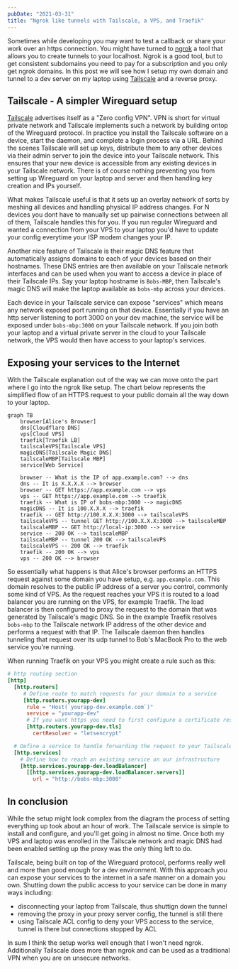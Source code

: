 ```yaml
---
pubDate: "2021-03-31"
title: "Ngrok like tunnels with Tailscale, a VPS, and Traefik"
---
```


Sometimes while developing you may want to test a callback or share your work over an https connection.
You might have turned to [ngrok](https://ngrok.com) a tool that allows you to create tunnels to your localhost.
Ngrok is a good tool, but to get consistent subdomains you need to pay for a subscription and you only get ngrok domains.
In this post we will see how I setup my own domain and tunnel to a dev server on my laptop using [Tailscale](https://tailscale.com) and a reverse proxy.

## Tailscale - A simpler Wireguard setup

[Tailscale](https://tailscale.com) advertises itself as a "Zero config VPN".
VPN is short for virtual private network and Tailscale implements such a network by building ontop of the Wireguard protocol.
In practice you install the Tailscale software on a device, start the daemon, and complete a login process via a URL.
Behind the scenes Tailscale will set up keys, distribute them to any other devices via their admin server to join the device into your Tailscale network.
This ensures that your new device is accessible from any existing devices in your Tailscale network.
There is of course nothing preventing you from setting up Wireguard on your laptop and server and then handling key creation and IPs yourself.

What makes Tailscale useful is that it sets up an overlay network of sorts by meshing all devices and handling physical IP address changes.
For N devices you dont have to manually set up pairwise connections between all of them, Tailscale handles this for you.
If you run regular Wireguard and wanted a connection from your VPS to your laptop you'd have to update your config everytime your ISP modem changes your IP.

Another nice feature of Tailscale is their magic DNS feature that automatically assigns domains to each of your devices based on their hostnames.
These DNS entries are then available on your Tailscale network interfaces and can be used when you want to access a device in place of their Tailscale IPs.
Say your laptop hostname is `Bobs-MBP`, then Tailscale's magic DNS will make the laptop available as `bobs-mbp` across your devices.

Each device in your Tailscale service can expose "services" which means any network exposed port running on that device.
Essentially if you have an http server listening to port 3000 on your dev machine, the service will be exposed under `bobs-mbp:3000` on your Tailscale network.
If you join both your laptop and a virtual private server in the cloud to your Tailscale network, the VPS would then have access to your laptop's services.

## Exposing your services to the Internet

With the Tailscale explanation out of the way we can move onto the part where I go into the ngrok like setup.
The chart below represents the simplified flow of an HTTPS request to your public domain all the way down to your laptop.

```mermaid
graph TB
    browser[Alice's Browser]
    dns[Cloudflare DNS]
    vps[Cloud VPS]
    traefik[Traefik LB]
    tailscaleVPS[Tailscale VPS]
    magicDNS[Tailscale Magic DNS]
    tailscaleMBP[Tailscale MBP]
    service[Web Service]

    browser -- What is the IP of app.example.com? --> dns
    dns -- It is X.X.X.X --> browser
    browser -- GET https://app.example.com --> vps
    vps -- GET https://app.example.com --> traefik
    traefik -- What is IP of bobs-mbp:3000 --> magicDNS
    magicDNS -- It is 100.X.X.X --> traefik
    traefik -- GET http://100.X.X.X:3000 --> tailscaleVPS
    tailscaleVPS -- tunnel GET http://100.X.X.X:3000 --> tailscaleMBP
    tailscaleMBP -- GET http://local-ip:3000 --> service
    service -- 200 OK --> tailscaleMBP
    tailscaleMBP -- tunnel 200 OK --> tailscaleVPS
    tailscaleVPS -- 200 OK --> traefik
    traefik -- 200 OK --> vps
    vps -- 200 OK --> browser

```

So essentially what happens is that Alice's browser performs an HTTPS request against some domain you have setup, e.g. `app.example.com`.
This domain resolves to the public IP address of a server you control, commonly some kind of VPS.
As the request reaches your VPS it is routed to a load balancer you are running on the VPS, for example Traefik.
The load balancer is then configured to proxy the request to the domain that was generated by Tailscale's magic DNS.
So in the example Traefik resolves `bobs-mbp` to the Tailscale network IP address of the other device and performs a request with that IP.
The Tailscale daemon then handles tunneling that request over its udp tunnel to Bob's MacBook Pro to the web service you're running.

When running Traefik on your VPS you might create a rule such as this:

```toml
# http routing section
[http]
  [http.routers]
     # Define route to match requests for your domain to a service
     [http.routers.yourapp-dev]
      rule = "Host(`yourapp-dev.example.com`)"
      service = "yourapp-dev"
      # If you want https you need to first configure a certificate resolver which can be used as below
      [http.routers.yourapp-dev.tls]
        certResolver = "letsencrypt"

  # Define a service to handle forwarding the request to your Tailscale domain
  [http.services]
    # Define how to reach an existing service on our infrastructure
    [http.services.yourapp-dev.loadBalancer]
      [[http.services.yourapp-dev.loadBalancer.servers]]
        url = "http://bobs-mbp:3000"
```

## In conclusion

While the setup might look complex from the diagram the process of setting everything up took about an hour of work.
The Tailscale service is simple to install and configure, and you'll get going in almost no time.
Once both my VPS and laptop was enrolled in the Tailscale network and magic DNS had been enabled setting up the proxy was the only thing left to do.

Tailscale, being built on top of the Wireguard protocol, performs really well and more than good enough for a dev environment.
With this approach you can expose your services to the internet in a safe manner on a domain you own.
Shutting down the public access to your service can be done in many ways including:

- disconnecting your laptop from Tailscale, thus shuttign down the tunnel
- removing the proxy in your proxy server config, the tunnel is still there
- using Tailscale ACL config to deny your VPS access to the service, tunnel is there but connections stopped by ACL

In sum I think the setup works well enough that I won't need ngrok.
Additionally Tailscale does more than ngrok and can be used as a traditional VPN when you are on unsecure networks.
